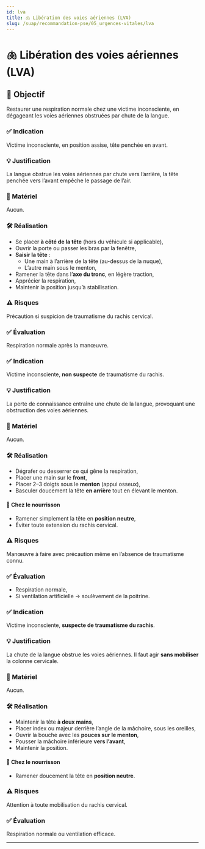 ---
id: lva
title: 🫁 Libération des voies aériennes (LVA)
slug: /suap/recommandation-pse/05_urgences-vitales/lva
---


# 🫁 Libération des voies aériennes (LVA)

## 🧠 Objectif

Restaurer une respiration normale chez une victime inconsciente, en dégageant les voies aériennes obstruées par chute de la langue.

<Tabs>
  <TabItem value="assise" label="🪑 Victime assise">

  ### ✅ Indication

  Victime inconsciente, en position assise, tête penchée en avant.

  ### 💡 Justification

  La langue obstrue les voies aériennes par chute vers l’arrière, la tête penchée vers l’avant empêche le passage de l’air.

  ### 🧰 Matériel

  Aucun.

  ### 🛠️ Réalisation

  - Se placer **à côté de la tête** (hors du véhicule si applicable),
  - Ouvrir la porte ou passer les bras par la fenêtre,
  - **Saisir la tête** :
    - Une main à l’arrière de la tête (au-dessus de la nuque),
    - L’autre main sous le menton,
  - Ramener la tête dans l’**axe du tronc**, en légère traction,
  - Apprécier la respiration,
  - Maintenir la position jusqu’à stabilisation.

  ### ⚠️ Risques

  Précaution si suspicion de traumatisme du rachis cervical.

  ### ✅ Évaluation

  Respiration normale après la manœuvre.

  </TabItem>

  <TabItem value="non-traumatisee" label="🧍 Victime non traumatisée">

  ### ✅ Indication

  Victime inconsciente, **non suspecte** de traumatisme du rachis.

  ### 💡 Justification

  La perte de connaissance entraîne une chute de la langue, provoquant une obstruction des voies aériennes.

  ### 🧰 Matériel

  Aucun.

  ### 🛠️ Réalisation

  - Dégrafer ou desserrer ce qui gêne la respiration,
  - Placer une main sur le **front**,
  - Placer 2–3 doigts sous le **menton** (appui osseux),
  - Basculer doucement la tête **en arrière** tout en élevant le menton.

  #### 👶 Chez le nourrisson

  - Ramener simplement la tête en **position neutre**,
  - Éviter toute extension du rachis cervical.

  ### ⚠️ Risques

  Manœuvre à faire avec précaution même en l’absence de traumatisme connu.

  ### ✅ Évaluation

  - Respiration normale,
  - Si ventilation artificielle → soulèvement de la poitrine.

  </TabItem>

  <TabItem value="traumatisee" label="🤕 Victime traumatisée">

  ### ✅ Indication

  Victime inconsciente, **suspecte de traumatisme du rachis**.

  ### 💡 Justification

  La chute de la langue obstrue les voies aériennes. Il faut agir **sans mobiliser** la colonne cervicale.

  ### 🧰 Matériel

  Aucun.

  ### 🛠️ Réalisation

  - Maintenir la tête **à deux mains**,
  - Placer index ou majeur derrière l’angle de la mâchoire, sous les oreilles,
  - Ouvrir la bouche avec les **pouces sur le menton**,
  - Pousser la mâchoire inférieure **vers l’avant**,
  - Maintenir la position.

  #### 👶 Chez le nourrisson

  - Ramener doucement la tête en **position neutre**.

  ### ⚠️ Risques

  Attention à toute mobilisation du rachis cervical.

  ### ✅ Évaluation

  Respiration normale ou ventilation efficace.

  </TabItem>
</Tabs>

---
